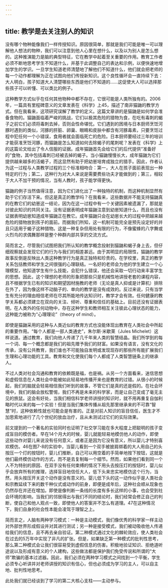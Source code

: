 ```yaml
---
---
---
```

title: 教学是去关注别人的知识
---




没有哪个物种能像我们一样传授知识。原因很简单，那就是我们可能是唯一可以理解他人想法的物种，我们可以注意到他人心里在想什么，以及以为别人是怎么想的。这种推演能力是脑的典型特征，它在教学中起着至关重要的作用。教育工作者必须不断地思考学生不知道什么，并基于此调整自己的表达和示例，以便快速地增加学生的学识。一旦学生知道老师清楚地了解他们不知道什么，他们就会把老师的每一个动作都理解为正在试图向他们传授新知识。这个良性循环会一直持续下去：大人明白，孩子知道大人清楚哪些东西是他们不知道的……这促使大人可以选择那些孩子可以听懂、可以类比的例子。

这种教学方式似乎在任何其他物种中都不存在，它很可能是人类所独有的。2006年，一篇具有里程碑意义的文章发表在《科学》上45，描述了南非猫鼬的教学方式。但在我看来，这项研究误解了教学的定义。这篇文章讲的是猫鼬是如何学会准备食物的。猫鼬面临着严峻的挑战，它们以极其危险的猎物为食，在吃有毒刺的蝎子之前它们必须将毒刺去掉，否则会性命堪忧。它们遇到的困境与日本厨师烹饪河豚时遇到的类似，河豚的肝脏、卵巢、眼睛和皮肤中都含有河豚毒素，只要烹饪过程中犯任何一个小错误，食用者就会面临死亡的危险。日本厨师要经过三年的培训才能获准烹饪河豚，而猫鼬是怎么知道如何去除蝎子的尾刺呢？发表在《科学》上的这篇论文给出了令人信服的证据。成年猫鼬首先会给它们的后代提供“准备好的”食物，其中包括毒刺已经被去掉的蝎子。当小猫鼬慢慢长大，成年猫鼬为它们提供越来越多的活蝎子，而这显然有助于把幼崽培育成独立的猎手。因此，作者认为这一过程与人类教学过程的三个标准相吻合：第一，大人在孩子面前表现出一种特定的行为；第二，这种行为对大人来说是需要费些功夫才能做到的；第三，相较于大人不加干预的情况，当有人教时，孩子能学得更快。

猫鼬的例子当然值得注意，因为它们进化出了一种独特的机制，而这种机制显然有助于它们存活下来。但这是真正的教学吗？在我看来，这些数据并不能支持猫鼬真的在教它们的幼崽这一结论，因为在这一过程中有一个关键因素被遗漏了，那就是对彼此知识的共同关注。没有证据表明成年猫鼬注意到幼崽知道什么，而且也没有证据表明幼崽知道成年猫鼬正在教它。成年猫鼬只会在幼崽长大的过程中把越来越危险的猎物放到孩子的面前。而据我们所知，这一机制可能完全是预先设定好的并且只适用于蝎子这种猎物。这是一种复杂但用处有限的行为，不像蜜蜂的八字舞或火烈鸟的求偶舞那样是整个种群内部共享的交流方式。

简而言之，尽管我们试图把我们所认知的教学概念投射到猫鼬和蝎子身上去，但仔细观察就会发现它们的行为与我们的相差甚远。由于其明显的局限性，猫鼬的教学故事反倒是反映出人类这种教学行为是真正独特和珍贵的。在学校里，真正的教学关系包括教师和学生之间很强的心理联结。一名好的老师会为他的学生建立一个心理模型，他知道学生有什么技能，会犯什么错误，他还会采取一切行动来丰富学生的思想。因此，这个理想的老师的形象把那些只是机械性地讲授老套的课程内容，且不根据学生已有的知识和期望因材施教的老师（无论是真人抑或是计算机）排除在外了，因为像这样不动脑子的、单向的教学是没有成效的。反过来说，只有当学生有充分的理由相信老师在尽其所能地传达知识时，教学才会有效。任何健康的教学关系都必须建立在双向的关注、倾听、尊重和信任的基础上。目前还没有证据表明，在人类外的任何动物中，存在这种学生和教师相互关注彼此心理状态的能力，这种能力被称为“心理理论”（theory of mind）。

即使是猫鼬采用的这种与人类近似的教育方式也没能体现出教育在人类社会中所起的重要作用。“每个人都是一部人类通史”，朱尔斯·米歇莱（Jules Michelet）这样说道。通过教育，我们向他人传递了几千年来人类的智慧结晶。我们所学到的每一个词、每一个概念都是我们的祖先赠予我们的财富。如果没有语言，没有文化的传承，没有公共教育，我们谁也不可能独自发明或发现现存的那些所有能扩展我们生理和心理功能的工具。教育和文化使我们每个人都成了人类智慧链条上的继承人。

不过人类对社会沟通和教育的依赖既是福，也是祸。从另一个方面看来，迷信思想和虚假信息在人类社会中能被如此轻易地传播开来也是教育的过错。从很小的时候起，我们的脑就会轻易相信我们听到的故事，不管它们是真的还是假的。在社会环境中，我们的脑会放松警惕，我们不再是未来的科学家，而是让自己变成了毫无主见的旅鼠。这会有好处，当我们相信科学老师讲授的知识时，就不用再重复自伽利略时代以来的每一个实验！但是当我们集体传播从祖先那里继承来的不可靠“智慧”时，这种依赖性就也可能会是有害的。正是对前人知识的盲目信任，医生才不加思索地进行了几个世纪的放血治疗，且从未测试过它们的实际效果。

前文提到的一个著名的实验同时也证明了社交学习能在多大程度上把聪明的孩子变成盲目的模仿者。早在14个月大的时候，婴儿就能轻易地模仿他人的动作，即使这些动作对婴儿来说没有任何意义，或者正是因为它没有意义，所以婴儿才特别喜欢模仿。46在图7-8的实验中，当婴儿看到一个双手被披肩绑着的大人用自己的头按压一个灯的按钮时，婴儿们推断，自己可以用空着的手简单地按下按钮，这就是他们最终模仿动作的方式，而不是去复制每一个细节。然而，如果他们看到同一个人不为特别的原因、在双手没有任何束缚的情况下用头去按压灯的按钮时，婴儿似乎会放弃所有的推理，选择盲目地信任大人，低下头来忠实地模仿这个行为，当然，用头按压开关这个动作是没有意义的。婴儿低下头的这一动作似乎是人类社会和宗教延续下来的数千种仪式或动作的前身，即便是成年后，这种社会顺从现象也仍然存在并还在增加。即使是像判断一条线的长度有多长这样的小事，也会受到社会环境的影响，当我们的邻居得出与我们不同的结论时，我们经常会修正自己的判断，使自己和他人观点一致，即使他人的答案并不怎么有道理。47在这种情况下，我们自身的社会性本能会凌驾于理智之上。

简而言之，人脑有两种学习模式：一种是主动模式，我们像优秀的科学家一样主动对外部世界形成假设并对其进行测试；另一种是接受模式，我们被动吸收他人传递给我们的信息，且不再去亲自验证。第二种模式通过文化的棘轮效应，使人类社会在过去的5万年中实现了非凡的扩张。但是，如果缺乏第一种模式的批判性思考，那么第二种模式会让我们很容易受到虚假信息的伤害。积极地验证知识、拒绝道听途说以及形成有意义的个人建构，这些做法都是保护我们免受传说和所谓的“大师”欺骗的基本过滤器。因此，我们必须在两种学习模式之间找到一个平衡，学生必须专心听讲并对老师讲授的知识有信心，但也必须成为学习的主人，可以自主地、批判性地思考。

此处我们就已经谈到了学习的第二大核心支柱——主动参与。